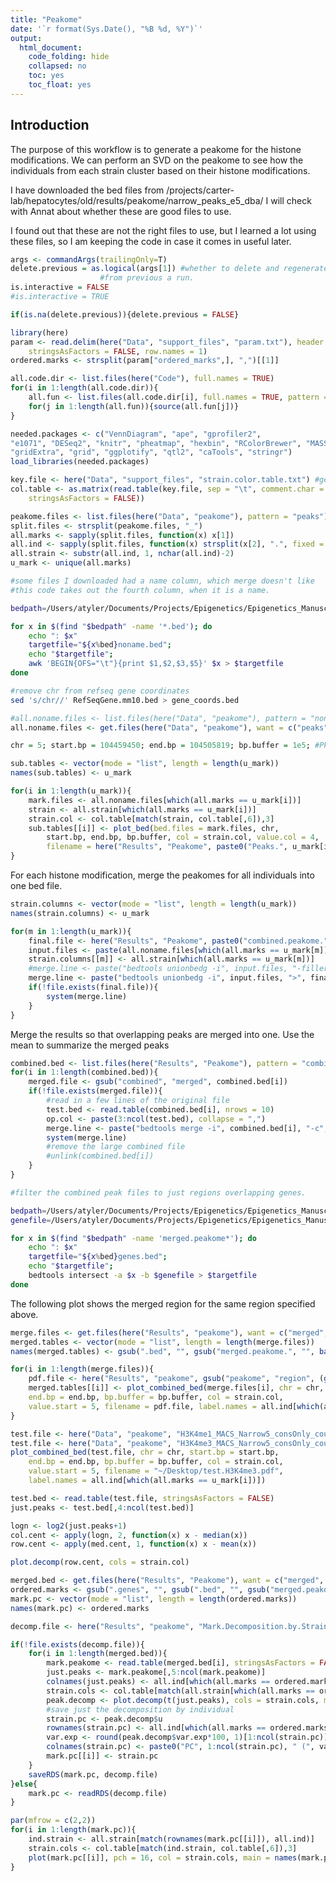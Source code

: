 ```yaml
---
title: "Peakome"
date: '`r format(Sys.Date(), "%B %d, %Y")`'
output: 
  html_document:
    code_folding: hide
    collapsed: no
    toc: yes
    toc_float: yes
---
```


## Introduction

The purpose of this workflow is to generate a peakome for the 
histone modifications. We can perform an SVD on the peakome
to see how the individuals from each strain cluster based on 
their histone modifications. 

I have downloaded the bed files from 
/projects/carter-lab/hepatocytes/old/results/peakome/narrow_peaks_e5_dba/
I will check with Annat about whether these are good files to use.

I found out that these are not the right files to use, but I learned 
a lot using these files, so I am keeping the code in case it comes
in useful later.

```r
args <- commandArgs(trailingOnly=T)
delete.previous = as.logical(args[1]) #whether to delete and regenerate files 
                    #from previous a run.
is.interactive = FALSE
#is.interactive = TRUE

if(is.na(delete.previous)){delete.previous = FALSE}
```

```r
library(here)
param <- read.delim(here("Data", "support_files", "param.txt"), header = FALSE, 
    stringsAsFactors = FALSE, row.names = 1)
ordered.marks <- strsplit(param["ordered_marks",], ",")[[1]]
```

```r
all.code.dir <- list.files(here("Code"), full.names = TRUE)
for(i in 1:length(all.code.dir)){
	all.fun <- list.files(all.code.dir[i], full.names = TRUE, pattern = ".R")
	for(j in 1:length(all.fun)){source(all.fun[j])}
}
```

```r
needed.packages <- c("VennDiagram", "ape", "gprofiler2", 
"e1071", "DESeq2", "knitr", "pheatmap", "hexbin", "RColorBrewer", "MASS", 
"gridExtra", "grid", "ggplotify", "qtl2", "caTools", "stringr")
load_libraries(needed.packages)
```


```r
key.file <- here("Data", "support_files", "strain.color.table.txt") #generated by hand
col.table <- as.matrix(read.table(key.file, sep = "\t", comment.char = "%", 
    stringsAsFactors = FALSE))

peakome.files <- list.files(here("Data", "peakome"), pattern = "peaks")
split.files <- strsplit(peakome.files, "_")
all.marks <- sapply(split.files, function(x) x[1])
all.ind <- sapply(split.files, function(x) strsplit(x[2], ".", fixed = TRUE)[[1]][1])
all.strain <- substr(all.ind, 1, nchar(all.ind)-2)
u_mark <- unique(all.marks)
```

```bash
#some files I downloaded had a name column, which merge doesn't like
#this code takes out the fourth column, when it is a name.

bedpath=/Users/atyler/Documents/Projects/Epigenetics/Epigenetics_Manuscript/Data/peakome

for x in $(find "$bedpath" -name '*.bed'); do
    echo ": $x"
    targetfile="${x%bed}noname.bed";
    echo "$targetfile";
    awk 'BEGIN{OFS="\t"}{print $1,$2,$3,$5}' $x > $targetfile
done
```

```bash
#remove chr from refseq gene coordinates
sed 's/chr//' RefSeqGene.mm10.bed > gene_coords.bed
```


```r
#all.noname.files <- list.files(here("Data", "peakome"), pattern = "noname", full.names = TRUE)
all.noname.files <- get.files(here("Data", "peakome"), want = c("peaks"), full.names = TRUE)

chr = 5; start.bp = 104459450; end.bp = 104505819; bp.buffer = 1e5; #Pkd2

sub.tables <- vector(mode = "list", length = length(u_mark))
names(sub.tables) <- u_mark

for(i in 1:length(u_mark)){
    mark.files <- all.noname.files[which(all.marks == u_mark[i])]
    strain <- all.strain[which(all.marks == u_mark[i])]
    strain.col <- col.table[match(strain, col.table[,6]),3]
    sub.tables[[i]] <- plot_bed(bed.files = mark.files, chr, 
        start.bp, end.bp, bp.buffer, col = strain.col, value.col = 4,
        filename = here("Results", "Peakome", paste0("Peaks.", u_mark[i], ".pdf")))
}
```

For each histone modification, merge the peakomes for all individuals
into one bed file.

```r
strain.columns <- vector(mode = "list", length = length(u_mark))
names(strain.columns) <- u_mark

for(m in 1:length(u_mark)){
    final.file <- here("Results", "Peakome", paste0("combined.peakome.", u_mark[m], ".bed"))
    input.files <- paste(all.noname.files[which(all.marks == u_mark[m])], collapse = " ")
    strain.columns[[m]] <- all.strain[which(all.marks == u_mark[m])]
    #merge.line <- paste("bedtools unionbedg -i", input.files, "-filler NA >", final.file)
    merge.line <- paste("bedtools unionbedg -i", input.files, ">", final.file)
    if(!file.exists(final.file)){
        system(merge.line)
    }
}

```

Merge the results so that overlapping peaks are merged into one.
Use the mean to summarize the merged peaks

```r
combined.bed <- list.files(here("Results", "Peakome"), pattern = "combined", full.name = TRUE)
for(i in 1:length(combined.bed)){
    merged.file <- gsub("combined", "merged", combined.bed[i])
    if(!file.exists(merged.file)){
        #read in a few lines of the original file
        test.bed <- read.table(combined.bed[i], nrows = 10)
        op.col <- paste(3:ncol(test.bed), collapse = ",")
        merge.line <- paste("bedtools merge -i", combined.bed[i], "-c", op.col, "-o sum -d 1000 >", merged.file)
        system(merge.line)
        #remove the large combined file
        #unlink(combined.bed[i])
    }
}
```



```bash
#filter the combined peak files to just regions overlapping genes.

bedpath=/Users/atyler/Documents/Projects/Epigenetics/Epigenetics_Manuscript/Results/peakome
genefile=/Users/atyler/Documents/Projects/Epigenetics/Epigenetics_Manuscript/Data/peakome/gene_coords.bed

for x in $(find "$bedpath" -name 'merged.peakome*'); do
    echo ": $x"
    targetfile="${x%bed}genes.bed";
    echo "$targetfile";
    bedtools intersect -a $x -b $genefile > $targetfile
done
```

The following plot shows the merged region for the same region specified above.

```r
merge.files <- get.files(here("Results", "peakome"), want = c("merged", "genes"), full.names = TRUE)
merged.tables <- vector(mode = "list", length = length(merge.files))
names(merged.tables) <- gsub(".bed", "", gsub("merged.peakome.", "", basename(merge.files)))

for(i in 1:length(merge.files)){
    pdf.file <- here("Results", "peakome", gsub("peakome", "region", (gsub("bed", "pdf", basename(merge.files[i])))))
    merged.tables[[i]] <- plot_combined_bed(merge.files[i], chr = chr, start.bp = start.bp, 
    end.bp = end.bp, bp.buffer = bp.buffer, col = strain.col, 
    value.start = 5, filename = pdf.file, label.names = all.ind[which(all.marks == u_mark[i])])
}

test.file <- here("Data", "peakome", "H3K4me1_MACS_Narrow5_consOnly_counts.bed")
test.file <- here("Data", "peakome", "H3K4me3_MACS_Narrow5_consOnly_counts.bed")
plot_combined_bed(test.file, chr = chr, start.bp = start.bp, 
    end.bp = end.bp, bp.buffer = bp.buffer, col = strain.col, 
    value.start = 5, filename = "~/Desktop/test.H3K4me3.pdf", 
    label.names = all.ind[which(all.marks == u_mark[i])])

test.bed <- read.table(test.file, stringsAsFactors = FALSE)
just.peaks <- test.bed[,4:ncol(test.bed)]

logn <- log2(just.peaks+1)
col.cent <- apply(logn, 2, function(x) x - median(x))
row.cent <- apply(med.cent, 1, function(x) x - mean(x))

plot.decomp(row.cent, cols = strain.col)
```



```r
merged.bed <- get.files(here("Results", "Peakome"), want = c("merged", "genes"), dont.want = "pdf", full.name = TRUE)
ordered.marks <- gsub(".genes", "", gsub(".bed", "", gsub("merged.peakome.", "", basename(merged.bed))))
mark.pc <- vector(mode = "list", length = length(ordered.marks))
names(mark.pc) <- ordered.marks

decomp.file <- here("Results", "peakome", "Mark.Decomposition.by.Strain.RDS")

if(!file.exists(decomp.file)){
    for(i in 1:length(merged.bed)){
        mark.peakome <- read.table(merged.bed[i], stringsAsFactors = FALSE)
        just.peaks <- mark.peakome[,5:ncol(mark.peakome)]
        colnames(just.peaks) <- all.ind[which(all.marks == ordered.marks[i])]
        strain.cols <- col.table[match(all.strain[which(all.marks == ordered.marks[i])], col.table[,6]),3]
        peak.decomp <- plot.decomp(t(just.peaks), cols = strain.cols, main = ordered.marks[i], plot.results = TRUE)
        #save just the decomposition by individual
        strain.pc <- peak.decomp$u
        rownames(strain.pc) <- all.ind[which(all.marks == ordered.marks[i])]
        var.exp <- round(peak.decomp$var.exp*100, 1)[1:ncol(strain.pc)]
        colnames(strain.pc) <- paste0("PC", 1:ncol(strain.pc), " (", var.exp, "%)")
        mark.pc[[i]] <- strain.pc
    }
    saveRDS(mark.pc, decomp.file)
}else{
    mark.pc <- readRDS(decomp.file)
}
```

```r
par(mfrow = c(2,2))
for(i in 1:length(mark.pc)){
    ind.strain <- all.strain[match(rownames(mark.pc[[i]]), all.ind)]
    strain.cols <- col.table[match(ind.strain, col.table[,6]),3]
    plot(mark.pc[[i]], pch = 16, col = strain.cols, main = names(mark.pc)[i])
}
```